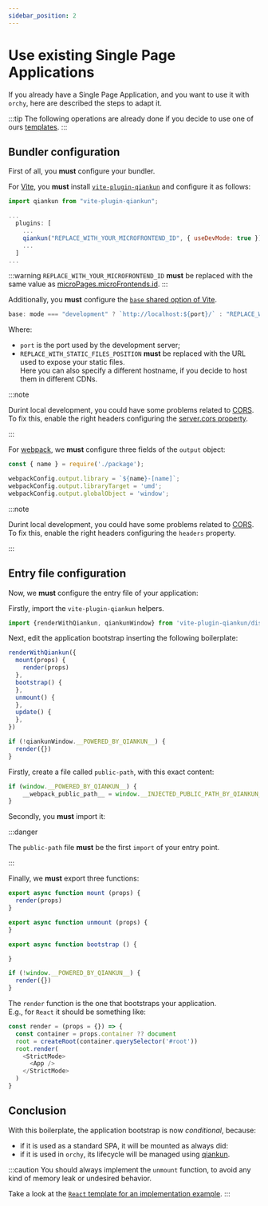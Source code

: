 ```yaml
---
sidebar_position: 2
---
```



# Use existing Single Page Applications


If you already have a Single Page Application, and you want to use it with `orchy`, here are described the steps to adapt it.

:::tip
The following operations are already done if you decide to use one of ours [templates](../../templates/templates.md).
:::


## Bundler configuration

First of all, you **must** configure your bundler.

<Tabs groupId='bundler'>
<TabItem label="Vite" value="vite" default>

For [Vite](https://vitejs.dev/), you **must** install [`vite-plugin-qiankun`](https://www.npmjs.com/package/vite-plugin-qiankun) and configure it as follows:

```javascript title="vite.config"
import qiankun from "vite-plugin-qiankun";

...
  plugins: [
    ...
    qiankun("REPLACE_WITH_YOUR_MICROFRONTEND_ID", { useDevMode: true }),
    ...
  ]
...
```

:::warning
`REPLACE_WITH_YOUR_MICROFRONTEND_ID` **must** be replaced with the same value as [microPages.microFrontends.id](../../documentation/wc-configuration/microPages.md#micropagesmicrofrontendsid).
:::

Additionally, you **must** configure the [`base` shared option of Vite](https://vitejs.dev/config/shared-options.html#base).

```javascript
base: mode === "development" ? `http://localhost:${port}/` : "REPLACE_WITH_STATIC_FILES_POSITION",
```

Where:
- `port` is the port used by the development server;
- `REPLACE_WITH_STATIC_FILES_POSITION` **must** be replaced with the URL used to expose your static files.  
  Here you can also specify a different hostname, if you decide to host them in different CDNs.

:::note

Durint local development, you could have some problems related to [CORS](https://developer.mozilla.org/en-US/docs/Web/HTTP/CORS).  
To fix this, enable the right headers configuring the [server.cors property](https://vitejs.dev/config/server-options.html#server-cors).

:::

</TabItem>
<TabItem label="webpack v4" value="webpack_v4">

For [webpack](https://webpack.js.org/), we **must** configure three fields of the `output` object:

```javascript
const { name } = require('./package');

webpackConfig.output.library = `${name}-[name]`;
webpackConfig.output.libraryTarget = 'umd';
webpackConfig.output.globalObject = 'window';
```

:::note

Durint local development, you could have some problems related to [CORS](https://developer.mozilla.org/en-US/docs/Web/HTTP/CORS).  
To fix this, enable the right headers configuring the `headers` property.

:::

</TabItem>
</Tabs>

## Entry file configuration

Now, we **must** configure the entry file of your application:

<Tabs groupId='bundler'>
<TabItem label="Vite" value="vite" default>

Firstly, import the `vite-plugin-qiankun` helpers.

```javascript
import {renderWithQiankun, qiankunWindow} from 'vite-plugin-qiankun/dist/helper'
```

Next, edit the application bootstrap inserting the following boilerplate:

```javascript
renderWithQiankun({
  mount(props) {
    render(props)
  },
  bootstrap() {
  },
  unmount() {
  },
  update() {
  },
})

if (!qiankunWindow.__POWERED_BY_QIANKUN__) {
  render({})
}
```

</TabItem>
<TabItem label="webpack v4" value="webpack_v4">

Firstly, create a file called `public-path`, with this exact content:

```javascript title="public-path"
if (window.__POWERED_BY_QIANKUN__) {
    __webpack_public_path__ = window.__INJECTED_PUBLIC_PATH_BY_QIANKUN__
}
```

Secondly, you **must** import it:

:::danger

The `public-path` file **must** be the first `import` of your entry point.

:::

Finally, we **must** export three functions:

```javascript
export async function mount (props) {
  render(props)
}

export async function unmount (props) {
}

export async function bootstrap () {

}

if (!window.__POWERED_BY_QIANKUN__) {
  render({})
}
```
  
</TabItem>
</Tabs>

The `render` function is the one that bootstraps your application.  
E.g., for `React` it should be something like:

```javascript
const render = (props = {}) => {
  const container = props.container ?? document
  root = createRoot(container.querySelector('#root'))
  root.render(
    <StrictMode>
      <App />
    </StrictMode>
  )
}
```

## Conclusion

With this boilerplate, the application bootstrap is now *conditional*, because:
- if it is used as a standard SPA, it will be mounted as always did:
- if it is used in `orchy`, its lifecycle will be managed using [qiankun](https://qiankun.umijs.org/).

:::caution
You should always implement the `unmount` function, to avoid any kind of memory leak or undesired behavior.

Take a look at the [`React` template for an implementation example](https://github.com/orchy-mfe/orchy-react-js-typescript-template/blob/main/src/main.tsx).
:::